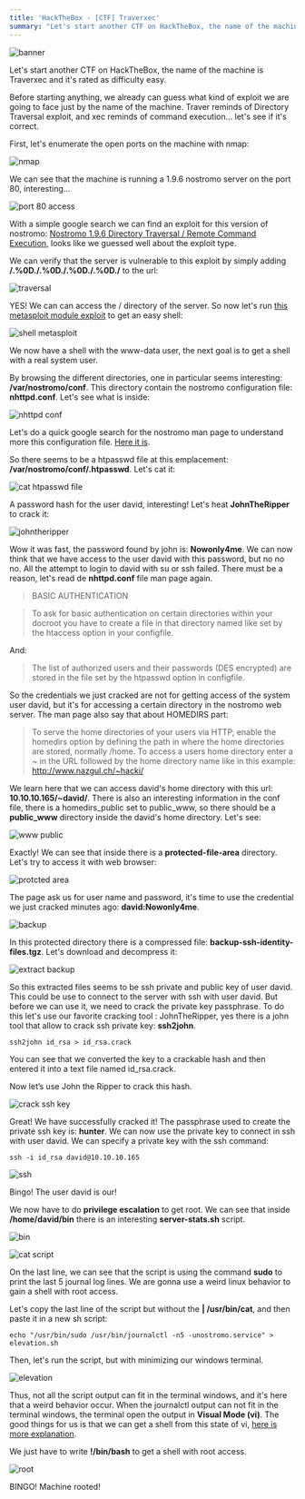 ```yaml
---
title: 'HackTheBox - [CTF] Traverxec'
summary: "Let's start another CTF on HackTheBox, the name of the machine is Traverxec and it's rated as difficulty easy."
---
```


![banner](/blog/hackthebox-ctf-traverxec/banner.png)

Let's start another CTF on HackTheBox, the name of the machine is Traverxec and it's rated as difficulty easy.

Before starting anything, we already can guess what kind of exploit we are going to face just by the name of the machine.
Traver reminds of Directory Traversal exploit, and xec reminds of command execution... let's see if it's correct.

First, let's enumerate the open ports on the machine with nmap:

![nmap](/blog/hackthebox-ctf-traverxec/nmap.png)

We can see that the machine is running a 1.9.6 nostromo server on the port 80, interesting...

![port 80 access](/blog/hackthebox-ctf-traverxec/access.png)

With a simple google search we can find an exploit for this version of nostromo:
[Nostromo 1.9.6 Directory Traversal / Remote Command Execution](https://packetstormsecurity.com/files/155045/Nostromo-1.9.6-Directory-Traversal-Remote-Command-Execution.html),
looks like we guessed well about the exploit type.

We can verify that the server is vulnerable to this exploit by simply adding **/.%0D./.%0D./.%0D./.%0D./** to the url:

![traversal](/blog/hackthebox-ctf-traverxec/traversal.png)

YES! We can can access the / directory of the server.
So now let's run [this metasploit module exploit](https://packetstormsecurity.com/files/155045/Nostromo-1.9.6-Directory-Traversal-Remote-Command-Execution.html) to get an easy shell:

![shell metasploit](/blog/hackthebox-ctf-traverxec/shell-metasploit.png)

We now have a shell with the www-data user, the next goal is to get a shell with a real system user.

By browsing the different directories, one in particular seems interesting: **/var/nostromo/conf**.
This directory contain the nostromo configuration file: **nhttpd.conf**. Let's see what is inside:

![nhttpd conf](/blog/hackthebox-ctf-traverxec/nhttpd-conf.png)

Let's do a quick google search for the nostromo man page to understand more this configuration file.
[Here it is](http://www.nazgul.ch/dev/nostromo_man.html).

So there seems to be a htpasswd file at this emplacement: **/var/nostromo/conf/.htpasswd**. Let's cat it:

![cat htpasswd file](/blog/hackthebox-ctf-traverxec/cat-htpasswd.png)

A password hash for the user david, interesting! Let's heat **JohnTheRipper** to crack it:

![johntheripper](/blog/hackthebox-ctf-traverxec/johntheripper.png)

Wow it was fast, the password found by john is: **Nowonly4me**.
We can now think that we have access to the user david with this password, but no no no.
All the attempt to login to david with su or ssh failed. There must be a reason, let's read de **nhttpd.conf** file man page again.

> BASIC AUTHENTICATION

> To ask for basic authentication on certain directories within your
> docroot you have to create a file in that directory named like set by the
> htaccess option in your configfile.

And:

> The list of authorized users and their passwords (DES encrypted) are
> stored in the file set by the htpasswd option in configfile.

So the credentials we just cracked are not for getting access of the system user david,
but it's for accessing a certain directory in the nostromo web server.
The man page also say that about HOMEDIRS part:

> To serve the home directories of your users via HTTP,
> enable the homedirs option by defining the path in where the home directories are stored, normally /home.
> To access a users home directory enter a ~ in the URL followed by the home directory name like in this example:
> http://www.nazgul.ch/~hacki/

We learn here that we can access david's home directory with this url: **10.10.10.165/~david/**.
There is also an interesting information in the conf file, there is a homedirs_public set to public_www,
so there should be a **public_www** directory inside the david's home directory. Let's see:

![www public](/blog/hackthebox-ctf-traverxec/www-public.png)

Exactly! We can see that inside there is a **protected-file-area** directory. Let's try to access it with web browser:

![protcted area](/blog/hackthebox-ctf-traverxec/protected-area.png)

The page ask us for user name and password, it's time to use the credential we just cracked minutes ago: **david:Nowonly4me**.

![backup](/blog/hackthebox-ctf-traverxec/backup.png)

In this protected directory there is a compressed file: **backup-ssh-identity-files.tgz**. Let's download and decompress it:

![extract backup](/blog/hackthebox-ctf-traverxec/extract-backup.png)

So this extracted files seems to be ssh private and public key of user david.
This could be use to connect to the server with ssh with user david.
But before we can use it, we need to crack the private key passphrase.
To do this let's use our favorite cracking tool : JohnTheRipper,
yes there is a john tool that allow to crack ssh private key: **ssh2john**.

```shell
ssh2john id_rsa > id_rsa.crack
```

You can see that we converted the key to a crackable hash and then entered it into a text file named id_rsa.crack.

Now let’s use John the Ripper to crack this hash.

![crack ssh key](/blog/hackthebox-ctf-traverxec/crack-ssh-key.png)

Great! We have successfully cracked it! The passphrase used to create the private ssh key is: **hunter**.
We can now use the private key to connect in ssh with user david. We can specify a private key with the ssh command:

```shell
ssh -i id_rsa david@10.10.10.165
```

![ssh](/blog/hackthebox-ctf-traverxec/ssh.png)

Bingo! The user david is our!

We now have to do **privilege escalation** to get root.
We can see that inside **/home/david/bin** there is an interesting **server-stats.sh** script.

![bin](/blog/hackthebox-ctf-traverxec/bin.png)

![cat script](/blog/hackthebox-ctf-traverxec/cat-script.png)

On the last line, we can see that the script is using the command **sudo** to print the last 5 journal log lines.
We are gonna use a weird linux behavior to gain a shell with root access.

Let's copy the last line of the script but without the **| /usr/bin/cat**, and then paste it in a new sh script:

```shell
echo "/usr/bin/sudo /usr/bin/journalctl -n5 -unostromo.service" > elevation.sh
```

Then, let's run the script, but with minimizing our windows terminal.

![elevation](/blog/hackthebox-ctf-traverxec/elevation.png)

Thus, not all the script output can fit in the terminal windows, and it's here that a weird behavior occur.
When the journalctl output can not fit in the terminal windows, the terminal open the output in **Visual Mode (vi)**.
The good things for us is that we can get a shell from this state of vi, [here is more explanation](https://sanctum.geek.nz/arabesque/shell-from-vi/).

We just have to write **!/bin/bash** to get a shell with root access.

![root](/blog/hackthebox-ctf-traverxec/root.png)

BINGO! Machine rooted!
